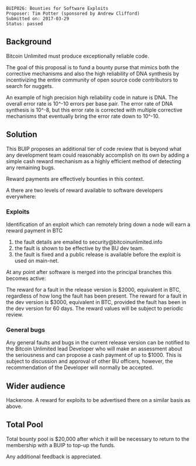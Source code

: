 <pre>
BUIP026: Bounties for Software Exploits
Proposer: Tim Potter (sponsored by Andrew Clifford)
Submitted on: 2017-03-29
Status: passed
</pre>


==Background==

Bitcoin Unlimited must produce exceptionally reliable code.

The goal of this proposal is to fund a bounty purse that mimics both the corrective mechanisms and also the high reliability of DNA synthesis by incentivizing the entire community of open source code contributors to search for nuggets.

An example of high precision high reliability code in nature is DNA. The overall error rate is 10^-10 errors per base pair. The error rate of DNA synthesis is 10^-8, but this error rate is corrected with multiple corrective mechanisms that eventually bring the error rate down to 10^-10.

==Solution==

This BUIP proposes an additional tier of code review that is beyond what any development team could reasonably accomplish on its own by adding a simple cash reward mechanism as a highly efficient method of detecting any remaining bugs.

Reward payments are effectively bounties in this context.

A there are two levels of reward available to software developers everywhere:

===Exploits===
Identification of an exploit which can remotely bring down a node will earn a reward payment in BTC

# the fault details are emailed to security@bitcoinunlimited.info
# the fault is shown to be effective by the BU dev team.
# the fault is fixed and a public release is available before the exploit is used on main-net.

At any point after software is merged into the principal branches this becomes active:

The reward for a fault in the release version is $2000, equivalent in BTC, regardless of how long the fault has been present.
The reward for a fault in the dev version is $3000, equivalent in BTC, provided the fault has been in the dev version for 60 days.
The reward values will be subject to periodic review.

===General bugs===

Any general faults and bugs in the current release version can be notified to the Bitcoin Unlimited lead Developer who will make an assessment about the seriousness and can propose a cash payment of up to $1000. This is subject to discussion and approval of other BU officers, however, the recommendation of the Developer will normally be accepted.

==Wider audience==
Hackerone. A reward for exploits to be advertised there on a similar basis as above.

==Total Pool==

Total bounty pool is $20,000 after which it will be necessary to return to the membership with a BUIP to top-up the funds.

Any additional feedback is appreciated.

